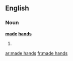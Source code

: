 ==English==

===Noun===
'''[[made]] [[hands]]'''

# {{plural of|made hand}}

[[ar:made hands]]
[[fr:made hands]]